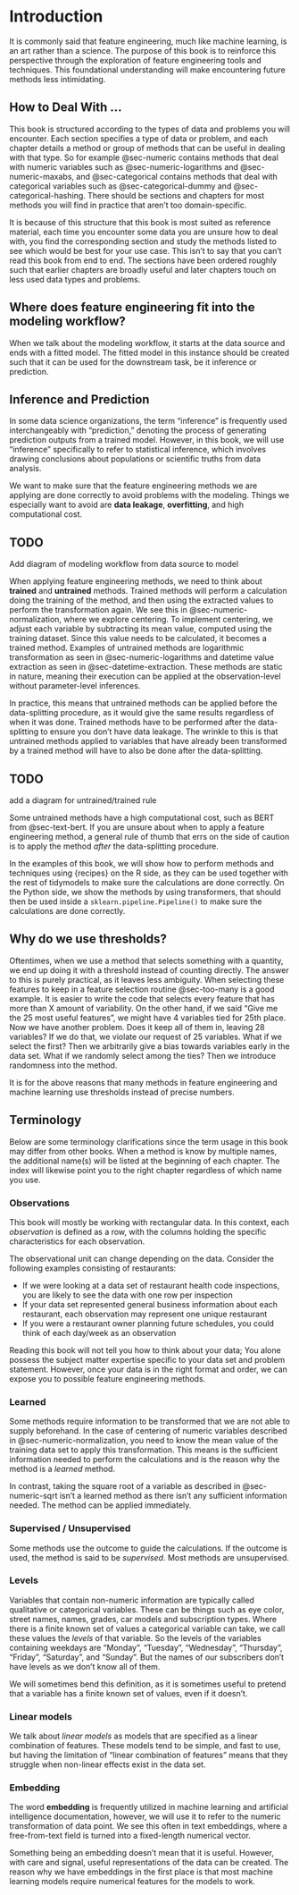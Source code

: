 # Introduction {.unnumbered}

It is commonly said that feature engineering, much like machine learning, is an art rather than a science. The purpose of this book is to reinforce this perspective through the exploration of feature engineering tools and techniques. This foundational understanding will make encountering future methods less intimidating.

## How to Deal With ... {.unnumbered}

This book is structured according to the types of data and problems you will encounter. Each section specifies a type of data or problem, and each chapter details a method or group of methods that can be useful in dealing with that type. So for example @sec-numeric contains methods that deal with numeric variables such as @sec-numeric-logarithms and @sec-numeric-maxabs, and @sec-categorical contains methods that deal with categorical variables such as @sec-categorical-dummy and @sec-categorical-hashing. There should be sections and chapters for most methods you will find in practice that aren't too domain-specific.

It is because of this structure that this book is most suited as reference material, each time you encounter some data you are unsure how to deal with, you find the corresponding section and study the methods listed to see which would be best for your use case. This isn't to say that you can't read this book from end to end. The sections have been ordered roughly such that earlier chapters are broadly useful and later chapters touch on less used data types and problems.

## Where does feature engineering fit into the modeling workflow? {#sec-modeling .unnumbered}

When we talk about the modeling workflow, it starts at the data source and ends with a fitted model. The fitted model in this instance should be created such that it can be used for the downstream task, be it inference or prediction.

::: {.callout-note}
# Inference and Prediction
In some data science organizations, the term "inference" is frequently used interchangeably with "prediction," denoting the process of generating prediction outputs from a trained model. However, in this book, we will use "inference" specifically to refer to statistical inference, which involves drawing conclusions about populations or scientific truths from data analysis.
:::

We want to make sure that the feature engineering methods we are applying are done correctly to avoid problems with the modeling. Things we especially want to avoid are **data leakage**, **overfitting**, and high computational cost.

::: {.callout-caution}
# TODO

Add diagram of modeling workflow from data source to model
:::

When applying feature engineering methods, we need to think about **trained** and **untrained** methods. Trained methods will perform a calculation doing the training of the method, and then using the extracted values to perform the transformation again. We see this in @sec-numeric-normalization, where we explore centering. To implement centering, we adjust each variable by subtracting its mean value, computed using the training dataset. Since this value needs to be calculated, it becomes a trained method. Examples of untrained methods are logarithmic transformation as seen in @sec-numeric-logarithms and datetime value extraction as seen in @sec-datetime-extraction. These methods are static in nature, meaning their execution can be applied at the observation-level without parameter-level inferences.

In practice, this means that untrained methods can be applied before the data-splitting procedure, as it would give the same results regardless of when it was done. Trained methods have to be performed after the data-splitting to ensure you don't have data leakage. The wrinkle to this is that untrained methods applied to variables that have already been transformed by a trained method will have to also be done after the data-splitting.

::: {.callout-caution}
# TODO

add a diagram for untrained/trained rule
:::

Some untrained methods have a high computational cost, such as BERT from @sec-text-bert. If you are unsure about when to apply a feature engineering method, a general rule of thumb that errs on the side of caution is to apply the method _after_ the data-splitting procedure.

In the examples of this book, we will show how to perform methods and techniques using {recipes} on the R side, as they can be used together with the rest of tidymodels to make sure the calculations are done correctly. On the Python side, we show the methods by using transformers, that should then be used inside a `sklearn.pipeline.Pipeline()` to make sure the calculations are done correctly.

## Why do we use thresholds?

Oftentimes, when we use a method that selects something with a quantity, we end up doing it with a threshold instead of counting directly. The answer to this is purely practical, as it leaves less ambiguity. When selecting these features to keep in a feature selection routine @sec-too-many is a good example. It is easier to write the code that selects every feature that has more than X amount of variability. On the other hand, if we said "Give me the 25 most useful features", we might have 4 variables tied for 25th place. Now we have another problem. Does it keep all of them in, leaving 28 variables? If we do that, we violate our request of 25 variables. What if we select the first? Then we arbitrarily give a bias towards variables early in the data set. What if we randomly select among the ties? Then we introduce randomness into the method.

It is for the above reasons that many methods in feature engineering and machine learning use thresholds instead of precise numbers.

## Terminology {#sec-terminology}

Below are some terminology clarifications since the term usage in this book may differ from other books. When a method is know by multiple names, the additional name(s) will be listed at the beginning of each chapter. The index will likewise point you to the right chapter regardless of which name you use.

### Observations

This book will mostly be working with rectangular data. In this context, each *observation* is defined as a row, with the columns holding the specific characteristics for each observation.

The observational unit can change depending on the data. Consider the following examples consisting of restaurants:

* If we were looking at a data set of restaurant health code inspections, you are likely to see the data with one row per inspection
* If your data set represented general business information about each restaurant, each observation may represent one unique restaurant
* If you were a restaurant owner planning future schedules, you could think of each day/week as an observation

Reading this book will not tell you how to think about your data; You alone possess the subject matter expertise specific to your data set and problem statement. However, once your data is in the right format and order, we can expose you to possible feature engineering methods.

### Learned

Some methods require information to be transformed that we are not able to supply beforehand. In the case of centering of numeric variables described in @sec-numeric-normalization, you need to know the mean value of the training data set to apply this transformation. This means is the sufficient information needed to perform the calculations and is the reason why the method is a *learned* method.

In contrast, taking the square root of a variable as described in @sec-numeric-sqrt isn't a learned method as there isn't any sufficient information needed. The method can be applied immediately.

### Supervised / Unsupervised

Some methods use the outcome to guide the calculations. If the outcome is used, the method is said to be *supervised*. Most methods are unsupervised.

### Levels

Variables that contain non-numeric information are typically called qualitative or categorical variables. These can be things such as eye color, street names, names, grades, car models and subscription types. Where there is a finite known set of values a categorical variable can take, we call these values the *levels* of that variable. So the levels of the variables containing weekdays are "Monday", "Tuesday", "Wednesday", "Thursday", "Friday", "Saturday", and "Sunday". But the names of our subscribers don't have levels as we don't know all of them.

We will sometimes bend this definition, as it is sometimes useful to pretend that a variable has a finite known set of values, even if it doesn't.

### Linear models

We talk about *linear models* as models that are specified as a linear combination of features. These models tend to be simple, and fast to use, but having the limitation of "linear combination of features" means that they struggle when non-linear effects exist in the data set.

### Embedding

The word **embedding** is frequently utilized in machine learning and artificial intelligence documentation, however, we will use it to refer to the numeric transformation of data point. We see this often in text embeddings, where a free-from-text field is turned into a fixed-length numerical vector.

Something being an embedding doesn't mean that it is useful. However, with care and signal, useful representations of the data can be created. The reason why we have embeddings in the first place is that most machine learning models require numerical features for the models to work.

